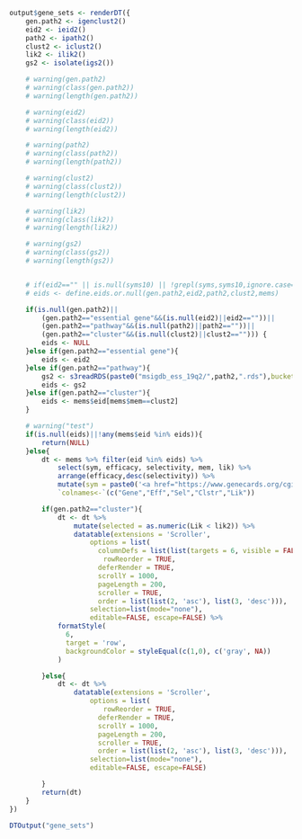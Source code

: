 ```r
output$gene_sets <- renderDT({
	gen.path2 <- igenclust2()
	eid2 <- ieid2() 
	path2 <- ipath2() 
	clust2 <- iclust2()
	lik2 <- ilik2()
	gs2 <- isolate(igs2())

	# warning(gen.path2)
	# warning(class(gen.path2))
	# warning(length(gen.path2))

	# warning(eid2)
	# warning(class(eid2))
	# warning(length(eid2))

	# warning(path2)
	# warning(class(path2))
	# warning(length(path2))

	# warning(clust2)
	# warning(class(clust2))
	# warning(length(clust2))

	# warning(lik2)
	# warning(class(lik2))
	# warning(length(lik2))

	# warning(gs2)
	# warning(class(gs2))
	# warning(length(gs2))


	# if(eid2=="" || is.null(syms10) || !grepl(syms,syms10,ignore.case=T)){
	# eids <- define.eids.or.null(gen.path2,eid2,path2,clust2,mems)

	if(is.null(gen.path2)||
		(gen.path2=="essential gene"&&(is.null(eid2)||eid2==""))||
		(gen.path2=="pathway"&&(is.null(path2)||path2==""))||
		(gen.path2=="cluster"&&(is.null(clust2)||clust2==""))) {
		eids <- NULL
	}else if(gen.path2=="essential gene"){
		eids <- eid2
	}else if(gen.path2=="pathway"){
		gs2 <- s3readRDS(paste0("msigdb_ess_19q2/",path2,".rds"),bucket="depmap")
		eids <- gs2
	}else if(gen.path2=="cluster"){
		eids <- mems$eid[mems$mem==clust2]
	}

	# warning("test")
	if(is.null(eids)||!any(mems$eid %in% eids)){
		return(NULL)
	}else{
		dt <- mems %>% filter(eid %in% eids) %>%
			select(sym, efficacy, selectivity, mem, lik) %>%
			arrange(efficacy,desc(selectivity)) %>%
			mutate(sym = paste0('<a href="https://www.genecards.org/cgi-bin/carddisp.pl?gene=',sym,'" target="_blank">',sym,'</a>')) %>%
			`colnames<-`(c("Gene","Eff","Sel","Clstr","Lik"))

		if(gen.path2=="cluster"){
			dt <- dt %>%
				mutate(selected = as.numeric(Lik < lik2)) %>%
				datatable(extensions = 'Scroller', 
					options = list(
					  columnDefs = list(list(targets = 6, visible = FALSE)),
		　　			  rowReorder = TRUE,
					  deferRender = TRUE,
					  scrollY = 1000,
					  pageLength = 200,
					  scroller = TRUE,
					  order = list(list(2, 'asc'), list(3, 'desc'))),
					selection=list(mode="none"),
					editable=FALSE, escape=FALSE) %>%
 		    formatStyle(
			  6,
			  target = 'row',
			  backgroundColor = styleEqual(c(1,0), c('gray', NA))
			)

		}else{
			dt <- dt %>%
				datatable(extensions = 'Scroller', 
					options = list(
		　　			  rowReorder = TRUE,
					  deferRender = TRUE,
					  scrollY = 1000,
					  pageLength = 200,
					  scroller = TRUE,
					  order = list(list(2, 'asc'), list(3, 'desc'))),
					selection=list(mode="none"),
					editable=FALSE, escape=FALSE)

		}
		return(dt)
	}
})
```
```r
DTOutput("gene_sets")
```
